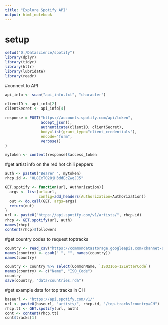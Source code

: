 ```yaml
---
title: "Explore Spotify API"
output: html_notebook
---
```

# setup 
```r
setwd("D:/Datascience/spotify")
library(dplyr)
library(tidyr)
library(httr)
library(lubridate)
library(readr)
```

#connect to API
```r
api_info <- scan("api_info.txt", "character")

clientID <- api_info[2]
clientSecret <- api_info[4]

response = POST("https://accounts.spotify.com/api/token", 
                accept_json(),
                authenticate(clientID, clientSecret),
                body=list(grant_type="client_credentials"), 
                encode="form", 
                verbose()
)

mytoken <- content(response)$access_token

```

#get artist info on the red hot chili peppers
```r
auth <- paste0("Bearer ", mytoken)
rhcp.id <- "0L8ExT028jH3ddEcZwqJJ5"

GET.spotify <- function(url, Authorization){
  args <- list(url=url,
               config=add_headers(Authorization=Authorization))
  out <- do.call(GET, args=args)
  return(out)
}
url <- paste0("https://api.spotify.com/v1/artists/", rhcp.id)
rhcp <- GET.spotify(url, auth)
names(rhcp)
content(rhcp)$followers
```
#get country codes to request toptracks
```r
country <- read_csv("https://commondatastorage.googleapis.com/ckannet-storage/2011-11-25T132653/iso_3166_2_countries.csv")
names(country) <- gsub(" ", "", names(country))
names(country)
```

```r
country <- country %>% select(CommonName, `ISO3166-12LetterCode`)
names(country) <- c("Name", "ISO_Code")
country
save(country, "data/countries.rda")
```
#get example data for top tracks in CH
```r
baseurl <- "https://api.spotify.com/v1/"
url <- paste0(baseurl, "artists/", rhcp.id, "/top-tracks?country=CH")
rhcp.tt <- GET.spotify(url, auth)
cont <- content(rhcp.tt)
cont$tracks[1]
```

```r

```

